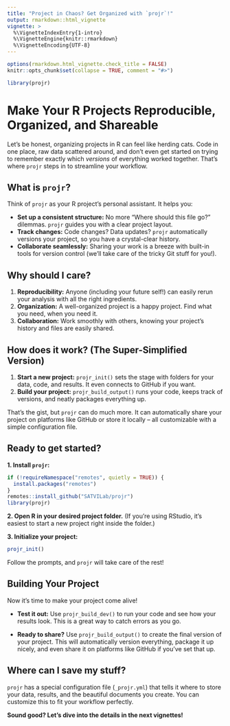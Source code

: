 ```yaml
---
title: "Project in Chaos? Get Organized with `projr`!"
output: rmarkdown::html_vignette
vignette: >
  %\VignetteIndexEntry{1-intro}
  %\VignetteEngine{knitr::rmarkdown}
  %\VignetteEncoding{UTF-8}
---
```


```r
options(rmarkdown.html_vignette.check_title = FALSE)
knitr::opts_chunk$set(collapse = TRUE, comment = "#>")
```

```r
library(projr)
```

# Make Your R Projects Reproducible, Organized, and Shareable 

Let's be honest, organizing projects in R can feel like herding cats.  Code in one place, raw data scattered around, and don't even get started on trying to remember exactly which *versions* of everything worked together. That's where `projr` steps in to streamline your workflow.

## What is `projr`?

Think of `projr` as your R project's personal assistant. It helps you:

* **Set up a consistent structure:** No more "Where should this file go?" dilemmas. `projr` guides you with a clear project layout.
* **Track changes:** Code changes? Data updates? `projr` automatically versions your project, so you have a crystal-clear history.
* **Collaborate seamlessly:** Sharing your work is a breeze with built-in tools for version control (we'll take care of the tricky Git stuff for you!).

## Why should I care?

1. **Reproducibility:** Anyone (including your future self!) can easily rerun your analysis with all the right ingredients.
2. **Organization:**  A well-organized project is a happy project.  Find what you need, when you need it.
3. **Collaboration:** Work smoothly with others, knowing your project's history and files are easily shared.

## How does it work? (The Super-Simplified Version)

1. **Start a new project:** `projr_init()` sets the stage with folders for your data, code, and results. It even connects to GitHub if you want.
2. **Build your project:** `projr_build_output()` runs your code, keeps track of versions, and neatly packages everything up.

That's the gist, but `projr` can do much more. It can automatically share your project on platforms like GitHub or store it locally – all customizable with a simple configuration file.

## Ready to get started? 

**1. Install `projr`:**

```r
if (!requireNamespace("remotes", quietly = TRUE)) {
  install.packages("remotes")
}
remotes::install_github("SATVILab/projr")
library(projr)
```

**2.  Open R in your desired project folder.**  (If you're using RStudio, it's easiest to start a new project right inside the folder.)

**3. Initialize your project:**

```r
projr_init() 
```

Follow the prompts, and `projr` will take care of the rest!

## Building Your Project

Now it's time to make your project come alive!

* **Test it out:** Use `projr_build_dev()` to run your code and see how your results look. This is a great way to catch errors as you go.

* **Ready to share?** Use `projr_build_output()` to create the final version of your project. This will automatically version everything, package it up nicely, and even share it on platforms like GitHub if you've set that up.

## Where can I save my stuff?

`projr` has a special configuration file (`_projr.yml`) that tells it where to store your data, results, and the beautiful documents you create.  You can customize this to fit your workflow perfectly.  

**Sound good? Let's dive into the details in the next vignettes!** 
